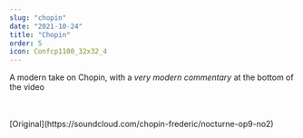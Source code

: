 ```yaml
---
slug: "chopin"
date: "2021-10-24"
title: "Chopin"
order: 5
icon: Confcp1100_32x32_4
---
```


A modern take on Chopin, with a _very modern commentary_ at the bottom of the video<br /> <br />


<Vimeo video="785437528" width={800} showTitle={false} playsInline={false} />

<br />
[Original](https://soundcloud.com/chopin-frederic/nocturne-op9-no2)
